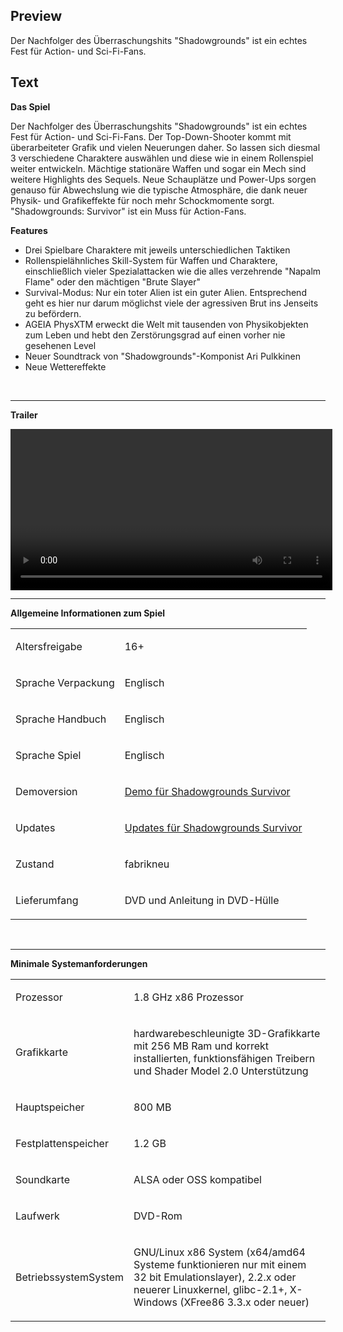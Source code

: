 ==Preview==
<p>Der Nachfolger des &Uuml;berraschungshits "Shadowgrounds" ist ein echtes Fest f&uuml;r Action- und Sci-Fi-Fans.</p>

==Text==
<p><strong>Das Spiel</strong></p>
<p>Der Nachfolger des &Uuml;berraschungshits "Shadowgrounds" ist ein echtes Fest f&uuml;r Action- und Sci-Fi-Fans. Der Top-Down-Shooter kommt mit &uuml;berarbeiteter Grafik und vielen Neuerungen daher. So lassen sich diesmal 3 verschiedene Charaktere ausw&auml;hlen und diese wie in einem Rollenspiel weiter entwickeln. M&auml;chtige station&auml;re Waffen und sogar ein Mech sind weitere Highlights des Sequels. Neue Schaupl&auml;tze und Power-Ups sorgen genauso f&uuml;r Abwechslung wie die typische Atmosph&auml;re, die dank neuer Physik- und Grafikeffekte f&uuml;r noch mehr Schockmomente sorgt. "Shadowgrounds: Survivor" ist ein Muss f&uuml;r Action-Fans.</p>
<p><strong>Features</strong></p>
<ul>
<li>Drei Spielbare Charaktere mit jeweils unterschiedlichen Taktiken</li>
<li>Rollenspiel&auml;hnliches Skill-System f&uuml;r Waffen und Charaktere, einschlie&szlig;lich vieler Spezialattacken wie die alles verzehrende "Napalm Flame" oder den m&auml;chtigen "Brute Slayer"</li>
<li>Survival-Modus: Nur ein toter Alien ist ein guter Alien. Entsprechend geht es hier nur darum m&ouml;glichst viele der agressiven Brut ins Jenseits zu bef&ouml;rdern.</li>
<li>AGEIA PhysXTM erweckt die Welt mit tausenden von Physikobjekten zum Leben und hebt den Zerst&ouml;rungsgrad auf einen vorher nie gesehenen Level</li>
<li>Neuer Soundtrack von "Shadowgrounds"-Komponist Ari Pulkkinen</li>
<li>Neue Wettereffekte</li>
</ul>
<p>&nbsp;</p>
<hr />
<p><strong>Trailer</strong></p>
<p><video width="515" controls="true"> <source src="http://videos.fun4tux.ch/survivor-trailer-en.ogg"></source> Ihr Browser unterst&uuml;tzt das video-Tag nicht! Dies ist eine gute Gelegenheit, einen brauchbaren <a href="http://www.mozilla-europe.org/de/firefox/">Browser zu besorgen</a>!</video></p>
<hr />
<p><strong>Allgemeine Informationen zum Spiel</strong></p>
<table border="0">
<tbody>
<tr>
<td>Altersfreigabe<br /></td>
<td>16+</td>
</tr>
<tr>
<td>Sprache Verpackung</td>
<td>Englisch</td>
</tr>
<tr>
<td>Sprache Handbuch</td>
<td>Englisch<br /></td>
</tr>
<tr>
<td>Sprache Spiel</td>
<td>Englisch</td>
</tr>
<tr>
<td>Demoversion</td>
<td><a href="http://demos.fun4tux.ch/survivor/">Demo f&uuml;r Shadowgrounds Survivor</a><br /></td>
</tr>
<tr>
<td>Updates</td>
<td><a href="http://updates.fun4tux.ch/survivor/" target="_blank">Updates f&uuml;r Shadowgrounds Survivor</a><a href="http://demos.fun4tux.ch/survivor/"></a></td>
</tr>
<tr>
<td>Zustand</td>
<td>fabrikneu</td>
</tr>
<tr>
<td>Lieferumfang</td>
<td>DVD und Anleitung in DVD-H&uuml;lle</td>
</tr>
</tbody>
</table>
<p>&nbsp;</p>
<hr />
<p><strong><strong>Minimale Systemanforderungen</strong></strong><strong><br /></strong></p>
<table border="0">
<tbody>
<tr>
<td>Prozessor<br /></td>
<td>1.8 GHz x86 Prozessor</td>
</tr>
<tr>
<td>Grafikkarte<br /></td>
<td>hardwarebeschleunigte 3D-Grafikkarte mit 256 MB Ram und korrekt installierten, funktionsf&auml;higen Treibern und Shader Model 2.0 Unterst&uuml;tzung</td>
</tr>
<tr>
<td>Hauptspeicher</td>
<td>800 MB</td>
</tr>
<tr>
<td>Festplattenspeicher<br /></td>
<td>1.2 GB</td>
</tr>
<tr>
<td>Soundkarte</td>
<td>ALSA oder OSS kompatibel</td>
</tr>
<tr>
<td>Laufwerk</td>
<td>DVD-Rom</td>
</tr>
<tr>
<td>BetriebssystemSystem<br /></td>
<td>
<p>GNU/Linux x86 System (x64/amd64 Systeme funktionieren nur mit einem 32 bit Emulationslayer), 2.2.x oder neuerer Linuxkernel, glibc-2.1+, X-Windows (XFree86 3.3.x oder neuer)</p>
</td>
</tr>
</tbody>
</table>
